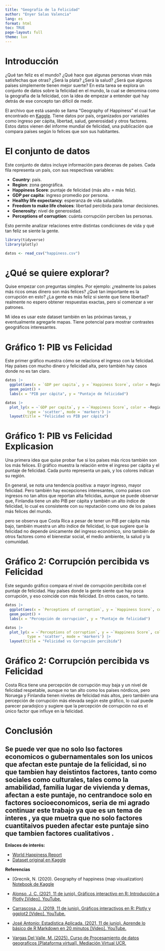 ---
title: "Geografía de la Felicidad"
author: "Enyer Salas Valencia"
lang: es
format: html
toc: TRUE
page-layout: full
theme: lux
---

# Introducción

¿Qué tan feliz es el mundo? ¿Qué hace que algunas personas vivan más satisfechas que otras? ¿Será la plata? ¿Será la salud? ¿Será que algunos países simplemente tienen mejor suerte? En esta tarea se explora un conjunto de datos sobre la felicidad en el mundo, la cual se denomina como la geografia de la felicidad, con la idea de empezar a entender qué hay detrás de ese concepto tan difícil de medir.

El archivo que está usando se llama “Geography of Happiness” el cual fue encontrado en [Kaggle](https://www.kaggle.com/datasets/nikitagrec/geography-of-happiness-map-visualization). Tiene datos por país, organizados por variables como ingreso per cápita, libertad, salud, generosidad y otros factores. Estos datos vienen del informe mundial de felicidad, una publicación que compara países según lo felices que son sus habitantes.



# El conjunto de datos

Este conjunto de datos incluye información para decenas de países. Cada fila representa un país, con sus respectivas variables:

- **Country**: país.
- **Region**: zona geográfica.
- **Happiness Score**: puntaje de felicidad (más alto = más feliz).
- **GDP per capita**: ingreso promedio por persona.
- **Healthy life expectancy**: esperanza de vida saludable.
- **Freedom to make life choices**: libertad percibida para tomar decisiones.
- **Generosity**: nivel de generosidad.
- **Perceptions of corruption**: cuánta corrupción perciben las personas.

Esto permite analizar relaciones entre distintas condiciones de vida y qué tan feliz se siente la gente.

```{r}
library(tidyverse)
library(plotly)

datos <- read_csv("happiness.csv")
```

# ¿Qué se quiere explorar?

Quise empezar con preguntas simples. Por ejemplo: ¿realmente los países más ricos omas dinero  son más felices? ¿Qué tan importante es la corrupción en esto? ¿La gente es más feliz si siente que tiene libertad? realmente no espero obtener respuestas exactas, pero sí comenzar a ver patrones.

Mi idea es usar este dataset también en las próximas tareas, y eventualmente agregarle mapas. Tiene potencial para mostrar contrastes geográficos interesantes.

# Gráfico 1: PIB vs Felicidad

Este primer gráfico muestra cómo se relaciona el ingreso con la felicidad. Hay países con mucho dinero y felicidad alta, pero también hay casos donde no es tan claro.

```{r}
datos |> 
  ggplot(aes(x = `GDP per capita`, y = `Happiness Score`, color = Region)) +
  geom_point() +
  labs(x = "PIB per cápita", y = "Puntaje de felicidad")
```

```{r}
datos |> 
  plot_ly(x = ~`GDP per capita`, y = ~`Happiness Score`, color = ~Region, text = ~Country,
          type = 'scatter', mode = 'markers') |>
  layout(title = "Felicidad vs PIB per cápita")
```

# Gráfico 1: PIB vs Felicidad Explicasion 

Una primera idea que quise probar fue si los países más ricos también son los más felices. El gráfico muestra la relación entre el ingreso per cápita y el puntaje de felicidad. Cada punto representa un país, y los colores indican su región.

En general, se nota una tendencia positiva: a mayor ingreso, mayor felicidad. Pero también hay excepciones interesantes, como países con ingresos no tan altos que reportan alta felicidas, aunque se puede observar que, Finlandia tiene un alto PIB per cápita y también un alto índice de felicidad, lo cual es consistente con su reputación como uno de los países más felices del mundo.

pero se observa que  Costa Rica a pesar de tener un PIB per cápita más bajo, también muestra un alto índice de felicidad, lo que sugiere que la felicidad no depende únicamente del ingreso económico, sino también de otros factores como el bienestar social, el medio ambiente, la salud y la comunidad.


# Gráfico 2: Corrupción percibida vs Felicidad

Este segundo gráfico compara el nivel de corrupción percibida con el puntaje de felicidad. Hay países donde la gente siente que hay poca corrupción, y eso coincide con más felicidad. En otros casos, no tanto.

```{r}
datos |> 
  ggplot(aes(x = `Perceptions of corruption`, y = `Happiness Score`, color = Region)) +
  geom_point() +
  labs(x = "Percepción de corrupción", y = "Puntaje de felicidad")
```

```{r}
datos |> 
  plot_ly(x = ~`Perceptions of corruption`, y = ~`Happiness Score`, color = ~Region, text = ~Country,
          type = 'scatter', mode = 'markers') |>
  layout(title = "Felicidad vs Corrupción percibida")
```


# Gráfico 2: Corrupción percibida vs Felicidad
Costa Rica tiene una percepción de corrupción muy baja y un nivel de felicidad respetable, aunque no tan alto como los países nórdicos, pero Noruega y Finlandia tienen niveles de felicidad más altos, pero también una percepción de corrupción más elevada según este gráfico, lo cual puede parecer paradojico y sugiere que la percepción de corrupción no es el único factor que influye en la felicidad.

# Conclusión

Se puede ver que no solo lso factores economicos o gubernamentales son los unicos que afectan este puntaje de la felicidad, si no que tambien hay deistintos factores, tanto como sociales como culturales, tales como la amabilidad, familia lugar de vivienda y demas, afectan a este puntaje, no centrandoce solo en factores socioeconomicos, seria de mi agrado continuar este trabajo ya que es un tema de interes , ya que muetra que no solo factores cuantitaivos  pueden afectar este puntaje sino que tambien factores cualitativos .
---

**Enlaces de interés:**

- [World Happiness Report](https://www.kaggle.com/code/nikitagrec/geography-of-happiness-map-visualization)
- [Dataset original en Kaggle](https://www.kaggle.com/code/nikitagrec/geography-of-happiness-map-visualization)

**Referencias**

- [Grecnik, N. (2020). Geography of happiness (map visualization) [Notebook de Kaggle](https://www.kaggle.com/code/nikitagrec/geography-of-happiness-map-visualization)

- [Alonso, J. C. (2021, 11 de junio). Gráficos interactivo en R: Introducción a Plotly [Video]. YouTube.](https://www.youtube.com/watch?v=w85qcEHrt8A)

- [Carrascosa, J. (2019, 11 de junio). Gráficos interactivos en R: Plotly y ggplot2 [Video]. YouTube.](https://www.youtube.com/watch?v=pG-w56iV1Ds)

- [José Antonio: Estadística Aplicada. (2021, 11 de junio). Aprende lo básico de R Markdown en 20 minutos [Video]. YouTube.](https://www.youtube.com/watch?v=6Qj8yBFgT9Q)

- [Vargas Del Valle, M. (2025). Curso de Procesamiento de datos geograficos [Plataforma virtual]. Mediación Virtual UCR.](https://mv.mediacionvirtual.ucr.ac.cr/course/view.php?id=1446)


